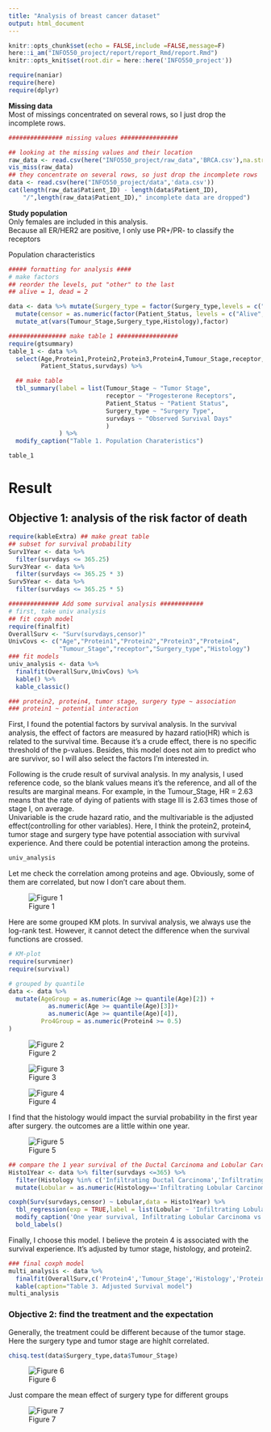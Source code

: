 ```yaml
---
title: "Analysis of breast cancer dataset"
output: html_document
---
```


```r
knitr::opts_chunk$set(echo = FALSE,include =FALSE,message=F)
here::i_am("INFO550_project/report/report_Rmd/report.Rmd")
knitr::opts_knit$set(root.dir = here::here('INFO550_project'))

require(naniar)
require(here)
require(dplyr)
```

**Missing data **  
Most of missings concentrated on several rows, so I just drop the incomplete rows.
```r
############### missing values ################

## looking at the missing values and their location
raw_data <- read.csv(here("INFO550_project/raw_data",'BRCA.csv'),na.strings = "")
vis_miss(raw_data)
## they concentrate on several rows, so just drop the incomplete rows
data <- read.csv(here("INFO550_project/data",'data.csv'))
cat(length(raw_data$Patient_ID) - length(data$Patient_ID),
    "/",length(raw_data$Patient_ID)," incomplete data are dropped")
```
**Study population **  
Only females are included in this analysis.  
Because all ER/HER2 are positive, I only use PR+/PR- to classify the receptors  

Population characteristics  
```r
##### formatting for analysis ####
# make factors
## reorder the levels, put "other" to the last
## alive = 1, dead = 2

data <- data %>% mutate(Surgery_type = factor(Surgery_type,levels = c("Simple Mastectomy","Lumpectomy","Modified Radical Mastectomy","Other"))) %>%
  mutate(censor = as.numeric(factor(Patient_Status, levels = c("Alive","Dead"),labels = c(1,2)))) %>%
  mutate_at(vars(Tumour_Stage,Surgery_type,Histology),factor)

################ make table 1 #################
require(gtsummary)
table_1 <- data %>%
  select(Age,Protein1,Protein2,Protein3,Protein4,Tumour_Stage,receptor,Histology,Surgery_type,
         Patient_Status,survdays) %>%

  ## make table
  tbl_summary(label = list(Tumour_Stage ~ "Tumor Stage",
                           receptor ~ "Progesterone Receptors",
                           Patient_Status ~ "Patient Status",
                           Surgery_type ~ "Surgery Type",
                           survdays ~ "Observed Survival Days"
                           )
              ) %>%
  modify_caption("Table 1. Population Charateristics")
```
```r
table_1
```

# Result  
## Objective 1: analysis of the risk factor of death  
```r
require(kableExtra) ## make great table 
## subset for survival probability
Surv1Year <- data %>%
  filter(survdays <= 365.25)
Surv3Year <- data %>%
  filter(survdays <= 365.25 * 3)
Surv5Year <- data %>%
  filter(survdays <= 365.25 * 5)

############## Add some survival analysis ############
# first, take univ analysis
## fit coxph model
require(finalfit)
OverallSurv <- "Surv(survdays,censor)"
UnivCovs <- c("Age","Protein1","Protein2","Protein3","Protein4",
              "Tumour_Stage","receptor","Surgery_type","Histology")
### fit models
univ_analysis <- data %>%
  finalfit(OverallSurv,UnivCovs) %>%
  kable() %>%
  kable_classic()

### protein2, protein4, tumor stage, surgery type ~ association
### protein1 ~ potential interaction
```
First, I found the potential factors by survival analysis. In the survival analysis, the effect of factors are measured by hazard ratio(HR) which is related to the survival time. Because it's a crude effect, there is no specific threshold of the p-values. Besides, this model does not aim to predict who are survivor, so I will also select the factors I'm interested in. 

Following is the crude result of survival analysis. 
In my analysis, I used reference code, so the blank values means it's the reference, and all of the results are marginal means.  For example, in the Tumour_Stage, HR = 2.63 means that the rate of dying of patients with stage III is 2.63 times those of stage I, on average.  
Univariable is the crude hazard ratio, and the multivariable is the adjusted effect(controlling for other variables). Here, I think the protein2, protein4, tumor stage and surgery type have potential association with survival experience. And there could be potential interaction among the proteins.  

```r
univ_analysis
```
Let me check the correlation among proteins and age. Obviously, some of them are correlated, but now I don't care about them.  

![Figure 1](../figs/corrplot.png)  

Here are some grouped KM plots. In survival analysis, we always use the log-rank test. However, it cannot detect the difference when the survival functions are crossed.  
```r
# KM-plot
require(survminer)
require(survival)

# grouped by quantile
data <- data %>% 
  mutate(AgeGroup = as.numeric(Age >= quantile(Age)[2]) +
           as.numeric(Age >= quantile(Age)[3])+
           as.numeric(Age >= quantile(Age)[4]),
         Pro4Group = as.numeric(Protein4 >= 0.5) 
)
```

![Figure 2](../figs/KM_fig1.png)  

![Figure 3](../figs/KM_fig2.png)  

![Figure 4](../figs/KM_fig3.png)  

I find that the histology would impact the survial probability in the first year after surgery. the outcomes are a little within one year.  

![Figure 5](../figs/KM_fig4.png)
```r
## compare the 1 year survival of the Ductal Carcinoma and Lobular Carcinoma
Histo1Year <- data %>% filter(survdays <=365) %>%
  filter(Histology %in% c('Infiltrating Ductal Carcinoma','Infiltrating Lobular Carcinoma')) %>%
  mutate(Lobular = as.numeric(Histology=='Infiltrating Lobular Carcinoma'))

coxph(Surv(survdays,censor) ~ Lobular,data = Histo1Year) %>%
  tbl_regression(exp = TRUE,label = list(Lobular ~ 'Infiltrating Lobular Carcinoma')) %>%
  modify_caption('One year survival, Infiltrating Lobular Carcinoma vs Infiltrating Ductal Carcinoma. Crude HR') %>%
  bold_labels()
```

Finally, I choose this model. I believe the protein 4 is associated with the survival experience. It's adjusted by tumor stage, histology, and protein2.  
```r
### final coxph model
multi_analysis <- data %>%
  finalfit(OverallSurv,c('Protein4','Tumour_Stage','Histology','Protein2')) %>%
  kable(caption="Table 3. Adjusted Survival model")
multi_analysis
```

### Objective 2: find the treatment and the expectation
Generally, the treatment could be different because of the tumor stage. Here the surgery type and tumor stage are highlt correlated.  
```r
chisq.test(data$Surgery_type,data$Tumour_Stage)
``` 


![Figure 6](../figs/part2_fig1.png)

Just compare the mean effect of surgery type for different groups  

![Figure 7](../figs/part2_fig2.png)